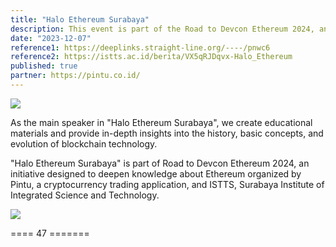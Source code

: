 ```yaml
---
title: "Halo Ethereum Surabaya"
description: This event is part of the Road to Devcon Ethereum 2024, an initiative designed to deepen knowledge of Ethereum.
date: "2023-12-07"
reference1: https://deeplinks.straight-line.org/----/pnwc6
reference2: https://istts.ac.id/berita/VX5qRJDqvx-Halo_Ethereum
published: true
partner: https://pintu.co.id/
---
```


[![](/images/proj/prof-nota-at-halo-ethereum-surabaya.jpeg)](/images/proj/prof-nota-at-halo-ethereum-surabaya.jpeg)

As the main speaker in "Halo Ethereum Surabaya", we create educational materials and provide in-depth insights into the history, basic concepts, and evolution of blockchain technology.

"Halo Ethereum Surabaya" is part of Road to Devcon Ethereum 2024, an initiative designed to deepen knowledge about Ethereum organized by Pintu, a cryptocurrency trading application, and ISTTS, Surabaya Institute of Integrated Science and Technology.

[![](/images/proj/prof-nota-on-stage-at-halo-ethereum-surabaya.jpeg)](/images/proj/prof-nota-on-stage-at-halo-ethereum-surabaya.jpeg)

==== 47 =======
